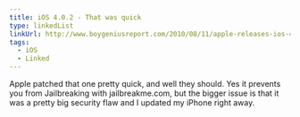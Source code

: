 ```yaml
---
title: iOS 4.0.2 - That was quick
type: linkedList
linkUrl: http://www.boygeniusreport.com/2010/08/11/apple-releases-ios-4-0-2-plugs-jailbreakme-com-exploit
tags:
  - iOS
  - Linked
---
```


Apple patched that one pretty quick, and well they should. Yes it prevents you from Jailbreaking with jailbreakme.com, but the bigger issue is that it was a pretty big security flaw and I updated my iPhone right away.
